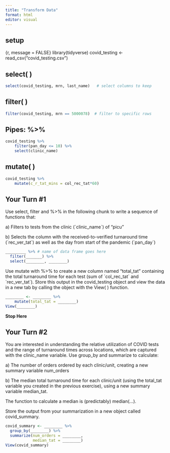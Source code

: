 ```yaml
---
title: "Transform Data"
format: html
editor: visual
---
```


## setup

{r, message = FALSE}
library(tidyverse)
covid_testing <- read_csv("covid_testing.csv")

## select( )

```r
select(covid_testing, mrn, last_name)   # select columns to keep
```

## filter( )

```r
filter(covid_testing, mrn == 5000078)  # filter to specific rows
```

## Pipes: %\>%

```r
covid_testing %>% 
	filter(pan_day <= 10) %>% 
	select(clinic_name)
```

## mutate( )

```r
covid_testing %>%
	mutate(c_r_tat_mins = col_rec_tat*60)
```

## Your Turn #1

Use select, filter and %\>% in the following chunk to write a sequence of functions that:

a\) Filters to tests from the clinic (\`clinic_name\`) of "picu"

b\) Selects the column with the received-to-verified turnaround time (\`rec_ver_tat\`) as well as the day from start of the pandemic (\`pan_day\`)

```r
_________ %>% # name of data frame goes here
  filter(_______) %>% 
  select(________, ________) 
```

Use mutate with %\>% to create a new column named "total_tat" containing the total turnaround time for each test (sum of \`col_rec_tat\` and \`rec_ver_tat\`). Store this output in the covid_testing object and view the data in a new tab by calling the object with the View( ) function.

```r
________ <- ________ %>%
	mutate(total_tat = ________)
View(________)
```

**Stop Here**

## Your Turn #2

You are interested in understanding the relative utilization of COVID tests and the range of turnaround times across locations, which are captured with the clinic_name variable. Use group_by and summarize to calculate:

a\) The number of orders ordered by each clinic/unit, creating a new summary variable num_orders

b\) The median total turnaround time for each clinic/unit (using the total_tat variable you created in the previous exercise), using a new summary variable median_tat.

The function to calculate a median is (predictably) median(...).

Store the output from your summarization in a new object called covid_summary.

```r
covid_summary <- ________ %>%
  group_by(________) %>%
  summarize(num_orders = ________,
            median_tat = ________)
View(covid_summary)
```
